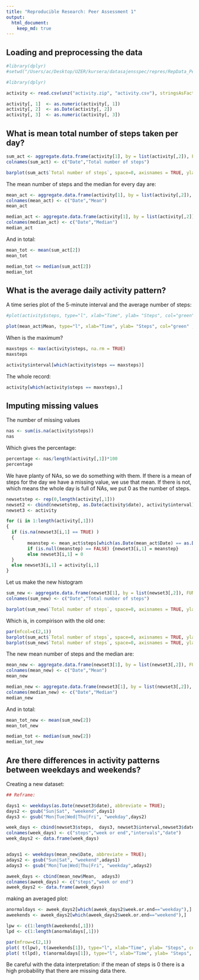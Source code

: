 ```yaml
---
title: "Reproducible Research: Peer Assessment 1"
output: 
  html_document:
    keep_md: true
---
```



## Loading and preprocessing the data

```r
#library(dplyr)
#setwd("/Users/ac/Desktop/UZER/kursera/datasajensspec/repres/RepData_PeerAssessment1/")
```

```r
#library(dplyr)

activity <- read.csv(unz("activity.zip", "activity.csv"), stringsAsFactors=FALSE,na.strings="Not Available",header = TRUE, fill = TRUE, sep = ",")

activity[, 1]  <- as.numeric(activity[, 1])
activity[, 2]  <- as.Date(activity[, 2])
activity[, 3]  <- as.numeric(activity[, 3])
```

## What is mean total number of steps taken per day?

```r
sum_act <- aggregate.data.frame(activity[1], by = list(activity[,2]), FUN=sum, na.rm=TRUE)
colnames(sum_act) <- c("Date","Total number of steps")

barplot(sum_act$`Total number of steps`, space=0, axisnames = TRUE, ylab="Number of steps", xlab = "Following day")
```

The mean number of steps and the median for every day are:
```r
mean_act <- aggregate.data.frame(activity[1], by = list(activity[,2]), FUN=mean, na.rm=TRUE)
colnames(mean_act) <- c("Date","Mean")
mean_act

median_act <- aggregate.data.frame(activity[1], by = list(activity[,2]), FUN=median, na.rm=TRUE)
colnames(median_act) <- c("Date","Median")
median_act
```

And in total:

```r
mean_tot <- mean(sum_act[2])
mean_tot

median_tot <= median(sum_act[2])
median_tot
```

## What is the average daily activity pattern?


A time series plot of the 5-minute interval and the average number of steps:
```r
#plot(activity$steps, type="l", xlab="Time", ylab= "Steps", col="green" , lwd=1)

plot(mean_act$Mean, type="l", xlab="Time", ylab= "Steps", col="green" , lwd=1)

```



When is the maximum?
```r

maxsteps <- max(activity$steps, na.rm = TRUE)
maxsteps

activity$interval[which(activity$steps == maxsteps)]
```

The whole record:
```r
activity[which(activity$steps == maxsteps),]
```

## Imputing missing values

The number of missing values
```r
nas <- sum(is.na(activity$steps))
nas
```

Which gives the percentage:
```r
percentage <- nas/length(activity[,1])*100
percentage
```

We have planty of NAs, so we do something with them. If there is a mean of steps for the day we have a missing value, we use that mean. If there is not, which means the whole day is full of NAs, we put 0 as the number of steps.

```r

newsetstep <- rep(0,length(activity[,1]))
newset2 <- cbind(newsetstep, as.Date(activity$date), activity$interval)
newset3 <- activity

for (i in 1:length(activity[,1]))
{
  if (is.na(newset3[i,1] == TRUE) )
  {
        meanstep <- mean_act$steps[which(as.Date(mean_act$Date) == as.Date(newset3[i,2]))]
        if (is.null(meanstep) == FALSE) {newset3[i,1] = meanstep}
        else newset3[i,1] = 0
  }
  else newset3[i,1] = activity[i,1]
}
```

Let us make the new histogram
```r
sum_new <- aggregate.data.frame(newset3[1], by = list(newset3[,2]), FUN=sum, na.rm=TRUE)
colnames(sum_new) <- c("Date","Total number of steps")

barplot(sum_new$`Total number of steps`, space=0, axisnames = TRUE, ylab="Number of steps", xlab = "Following day")
```

Which is, in compirison with the old one:

```r

par(mfcol=c(2,1))
barplot(sum_act$`Total number of steps`, space=0, axisnames = TRUE, ylab="Steps with NA", xlab = "Following day")
barplot(sum_new$`Total number of steps`, space=0, axisnames = TRUE, ylab="Steps without NA", xlab = "Following day")
```

The new mean number of steps and the median are:
```r
mean_new <- aggregate.data.frame(newset3[1], by = list(newset3[,2]), FUN=mean, na.rm=TRUE)
colnames(mean_new) <- c("Date","Mean")
mean_new

median_new <- aggregate.data.frame(newset3[1], by = list(newset3[,2]), FUN=median, na.rm=TRUE)
colnames(median_new) <- c("Date","Median")
median_new
```

And in total:

```r
mean_tot_new <- mean(sum_new[2])
mean_tot_new

median_tot <- median(sum_new[2])
median_tot_new
```

## Are there differences in activity patterns between weekdays and weekends?


Creating a new dataset:
```r
## Reframe:

days1 <- weekdays(as.Date(newset3$date), abbreviate = TRUE);
days2 <- gsub("Sun|Sat", "weekend",days1)
days3 <- gsub("Mon|Tue|Wed|Thu|Fri", "weekday",days2)

week_days <- cbind(newset3$steps,  days3, newset3$interval,newset3$date)
colnames(week_days) <- c("steps","week or end","intervals","date")
week_days2 <- data.frame(week_days)


adays1 <- weekdays(mean_new$Date, abbreviate = TRUE);
adays2 <- gsub("Sun|Sat", "weekend",adays1)
adays3 <- gsub("Mon|Tue|Wed|Thu|Fri", "weekday",adays2)

aweek_days <- cbind(mean_new$Mean,  adays3)
colnames(aweek_days) <- c("steps","week or end")
aweek_days2 <- data.frame(aweek_days)

```


making an averaged plot:
```r

anormaldays <- aweek_days2[which(aweek_days2$week.or.end=="weekday"),]
aweekends <- aweek_days2[which(aweek_days2$week.or.end=="weekend"),]

lpw <- c(1:length(aweekends[,1]))
lpd <- c(1:length(anormaldays[,1]))

par(mfrow=c(2,1)) 
plot( t(lpw), t(aweekends[1]), type="l", xlab="Time", ylab= "Steps", col="green" , lwd=1,main="weekends")
plot( t(lpd), t(anormaldays[1]), type="l", xlab="Time", ylab= "Steps", col="red" , lwd=1,main="weekdays")
```

Be careful with the data interpretation: if the mean of steps is 0 there is a high probability that there are missing data there.

